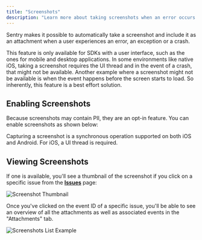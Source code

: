 ```yaml
---
title: "Screenshots"
description: "Learn more about taking screenshots when an error occurs. Sentry pairs the screenshot with the original event, giving you additional insight into issues."
---
```


Sentry makes it possible to automatically take a screenshot and include it as an <PlatformLink to="/enriching-events/attachments/">attachment</PlatformLink> when a user experiences an error, an exception or a crash.

This feature is only available for SDKs with a user interface, such as the ones for mobile and desktop applications. In some environments like native iOS, taking a screenshot requires the UI thread and in the event of a crash, that might not be available. Another example where a screenshot might not be available is when the event happens before the screen starts to load. So inherently, this feature is a best effort solution.

## Enabling Screenshots

Because screenshots may contain <PlatformLink to="/data-management/sensitive-data/">PII</PlatformLink>, they are an opt-in feature. You can enable screenshots as shown below:

<PlatformContent includePath="enriching-events/attach-screenshots" />

Capturing a screenshot is a synchronous operation supported on both iOS and Android. For iOS, a UI thread is required.

## Viewing Screenshots

If one is available, you'll see a thumbnail of the screenshot if you click on a specific issue from the  [**Issues**](https://demo.sentry.io/issues/) page:

![Screenshot Thumbnail](/platforms/dotnet/guides/xamarin/enriching-events/screenshots/screenshot-thumbnail.png)

Once you've clicked on the event ID of a specific issue, you'll be able to see an overview of all the attachments as well as associated events in the "Attachments" tab.

![Screenshots List Example](/platforms/dotnet/guides/xamarin/enriching-events/screenshots/screenshot-list-example.png)
